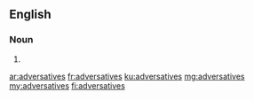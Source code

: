 ==English==

===Noun===
{{head|en}}

# {{plural of|adversative}}

[[ar:adversatives]]
[[fr:adversatives]]
[[ku:adversatives]]
[[mg:adversatives]]
[[my:adversatives]]
[[fi:adversatives]]
